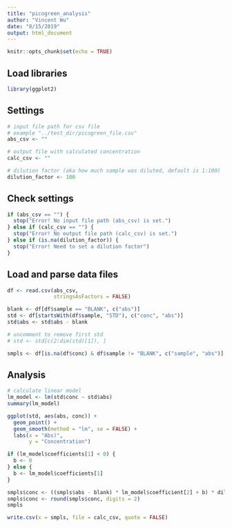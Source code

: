 ```yaml
---
title: "picogreen_analysis"
author: "Vincent Wu"
date: "8/15/2019"
output: html_document
---
```


```r
knitr::opts_chunk$set(echo = TRUE)
```

## Load libraries
```r
library(ggplot2)
```

## Settings
```r
# input file path for csv file
# example "../test_dir/picogreen_file.csv"
abs_csv <- ""

# output file with calculated concentration
calc_csv <- ""

# dilution factor (aka how much sample was diluted, default is 1:100)
dilution_factor <- 100
```

## Check settings
```r
if (abs_csv == "") {
  stop("Error! No input file path (abs_csv) is set.")
} else if (calc_csv == "") {
  stop("Error! No output file path (calc_csv) is set.")
} else if (is.na(dilution_factor)) {
  stop("Error! Need to set a dilution factor")
}
```


## Load and parse data files
```r
df <- read.csv(abs_csv,
               stringsAsFactors = FALSE)

blank <- df[df$sample == "BLANK", c("abs")]
std <- df[startsWith(df$sample, "STD"), c("conc", "abs")]
std$abs <- std$abs - blank

# uncomment to remove first std
# std <- std[c(2:dim(std)[1]), ]

smpls <- df[is.na(df$conc) & df$sample != "BLANK", c("sample", "abs")]
```


## Analysis
```r
# calculate linear model
lm_model <- lm(std$conc ~ std$abs)
summary(lm_model)

ggplot(std, aes(abs, conc)) + 
  geom_point() + 
  geom_smooth(method = "lm", se = FALSE) +
  labs(x = "Abs)",
       y = "Concentration")

if (lm_model$coefficients[1] < 0) {
  b <- 0
} else {
  b <- lm_model$coefficients[1]
}

smpls$conc <- ((smpls$abs - blank) * lm_model$coefficient[2] + b) * dilution_factor
smpls$conc <- round(smpls$conc, digits = 2)
smpls

write.csv(x = smpls, file = calc_csv, quote = FALSE)
```


